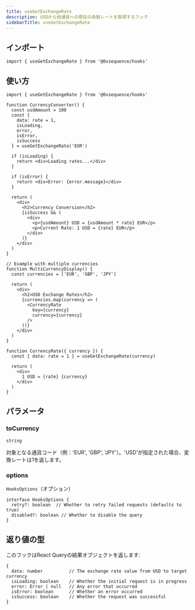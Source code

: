```yaml
---
title: useGetExchangeRate
description: USDから他通貨への現在の為替レートを取得するフック
sidebarTitle: useGetExchangeRate
---
```


## インポート

```tsx
import { useGetExchangeRate } from '@0xsequence/hooks'
```

## 使い方

```tsx
import { useGetExchangeRate } from '@0xsequence/hooks'

function CurrencyConverter() {
  const usdAmount = 100
  const { 
    data: rate = 1, 
    isLoading, 
    error,
    isError,
    isSuccess 
  } = useGetExchangeRate('EUR')
  
  if (isLoading) {
    return <div>Loading rates...</div>
  }
  
  if (isError) {
    return <div>Error: {error.message}</div>
  }
  
  return (
    <div>
      <h2>Currency Conversion</h2>
      {isSuccess && (
        <div>
          <p>{usdAmount} USD = {usdAmount * rate} EUR</p>
          <p>Current Rate: 1 USD = {rate} EUR</p>
        </div>
      )}
    </div>
  )
}

// Example with multiple currencies
function MultiCurrencyDisplay() {
  const currencies = ['EUR', 'GBP', 'JPY']
  
  return (
    <div>
      <h2>USD Exchange Rates</h2>
      {currencies.map(currency => (
        <CurrencyRate 
          key={currency} 
          currency={currency} 
        />
      ))}
    </div>
  )
}

function CurrencyRate({ currency }) {
  const { data: rate = 1 } = useGetExchangeRate(currency)
  
  return (
    <div>
      1 USD = {rate} {currency}
    </div>
  )
}
```

## パラメータ

### toCurrency
`string`

対象となる通貨コード（例：'EUR', 'GBP', 'JPY'）。'USD'が指定された場合、変換レートは1を返します。

### options
`HooksOptions`（オプション）

```tsx
interface HooksOptions {
  retry?: boolean  // Whether to retry failed requests (defaults to true)
  disabled?: boolean // Whether to disable the query
}
```

## 返り値の型
このフックはReact Queryの結果オブジェクトを返します:

```tsx
{
  data: number          // The exchange rate value from USD to target currency
  isLoading: boolean    // Whether the initial request is in progress
  error: Error | null   // Any error that occurred
  isError: boolean      // Whether an error occurred
  isSuccess: boolean    // Whether the request was successful
}
```